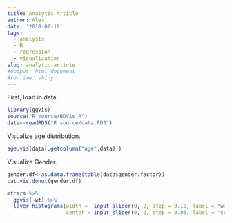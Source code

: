 ```yaml
---
title: Analytic Article
author: Alex
date: '2018-02-19'
tags:
  - analysis
  - R
  - regression
  - visualization
slug: analytic-article
#output: html_document
#runtime: shiny
---
```



First, load in data.
```r
library(ggvis)
source("R source/BDVis.R")
data<-readRDS("R source/data.RDS")
```

Visualize age distribution.

```r
age.vis(data[,getcolumn("age",data)])
```

Visualize Gender.

```r
gender.df<-as.data.frame(table(data$gender.factor))
cat.vis.donut(gender.df)
```


```R
mtcars %>% 
  ggvis(~wt) %>% 
  layer_histograms(width =  input_slider(0, 2, step = 0.10, label = "width"),
                   center = input_slider(0, 2, step = 0.05, label = "center"))
```






